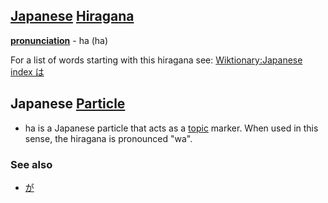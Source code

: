 == [[Japanese]] [[Hiragana]] ==
'''[[pronunciation]]''' - ha (ha)

For a list of words starting with this hiragana see: [[Wiktionary:Japanese index は]]

==Japanese [[Particle]] ==

*ha is a Japanese particle that acts as a [[topic]] marker.  When used in this sense, the hiragana is pronounced "wa".

===See also===
*[[が]]